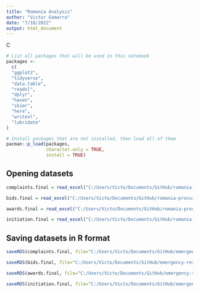 ```yaml
---
title: "Romania Analysis"
author: "Victor Gamarra"
date: "7/18/2022"
output: html_document
---
```


C


```r


# List all packages that will be used in this notebook
packages <- 
  c(
  "ggplot2",
  "tidyverse",
  "data.table",
  "readxl",
  "dplyr",
  "haven",
  "skimr",
  "here",
  "writexl",
  "lubridate"
)

# Install packages that are not installed, then load all of them
pacman::p_load(packages,
               character.only = TRUE,
               install = TRUE)

```


## Opening datasets

```r

complaints.final = read_excel("C:/Users/Victo/Documents/GitHub/romania-procurement-data-analytics/DataWork/Data/Final/complaints-constructed.xlsx")

bids.final = read_excel("C:/Users/Victo/Documents/GitHub/romania-procurement-data-analytics/DataWork/Data/Final/bids-constructed.xlsx")

awards.final = read_excel("C:/Users/Victo/Documents/GitHub/romania-procurement-data-analytics/DataWork/Data/Final/awards-constructed.xlsx")

initiation.final = read_excel("C:/Users/Victo/Documents/GitHub/romania-procurement-data-analytics/DataWork/Data/Final/initiation-constructed.xlsx")


```


## Saving datasets in R format

```r

saveRDS(complaints.final, file="C:/Users/Victo/Documents/GitHub/emergency-response-procurement/02-R/4-datasets/1-raw/complaints_data.Rda")

saveRDS(bids.final, file="C:/Users/Victo/Documents/GitHub/emergency-response-procurement/02-R/4-datasets/1-raw/bids_data.Rda")

saveRDS(awards.final, file="C:/Users/Victo/Documents/GitHub/emergency-response-procurement/02-R/4-datasets/1-raw/awards_data.Rda")

saveRDS(initiation.final, file="C:/Users/Victo/Documents/GitHub/emergency-response-procurement/02-R/4-datasets/1-raw/initiation_data.Rda")

```




















